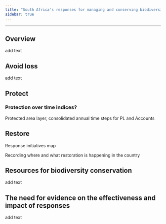 ```yaml
---
title: "South Africa's responses for managing and conserving biodiversity"
sidebar: true
---
```


------------------------------------------------------------------------

## Overview

add text

## Avoid loss

add text

## Protect

### Protection over time indices?

Protected area layer, consolidated annual time steps for PL and Accounts

## Restore

Response initiatives map

Recording where and what restoration is happening in the country

## Resources for biodiversity conservation

add text

## The need for evidence on the effectiveness and impact of responses

add text

